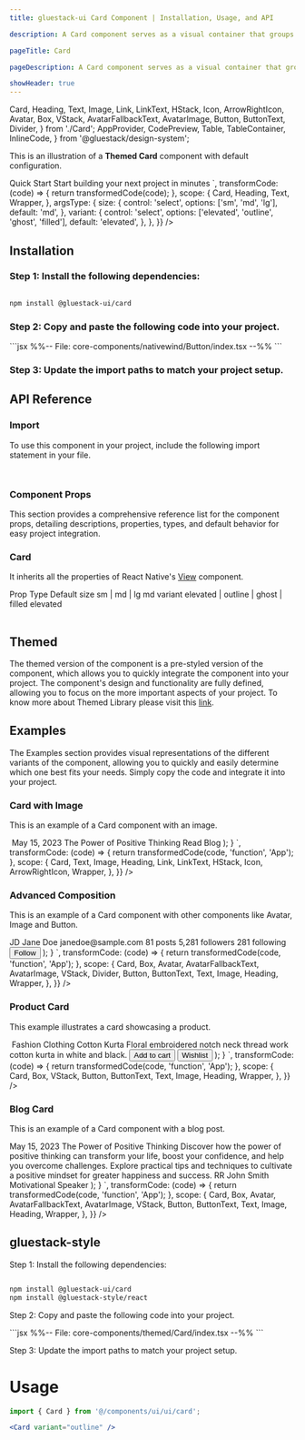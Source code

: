 ```yaml
---
title: gluestack-ui Card Component | Installation, Usage, and API

description: A Card component serves as a visual container that groups related content and actions.

pageTitle: Card

pageDescription: A Card component serves as a visual container that groups related content and actions.

showHeader: true
---
```



<Meta title="common/components/Data Display/Card" />

  Card,
  Heading,
  Text,
  Image,
  Link,
  LinkText,
  HStack,
  Icon,
  ArrowRightIcon,
  Avatar,
  Box,
  VStack,
  AvatarFallbackText,
  AvatarImage,
  Button,
  ButtonText,
  Divider,
} from './Card';
  AppProvider,
  CodePreview,
  Table,
  TableContainer,
  InlineCode,
} from '@gluestack/design-system';


This is an illustration of a **Themed Card** component with default configuration.

<AppProvider>
  <CodePreview
    showComponentRenderer={true}
    showArgsController={true}
    metaData={{
      code: `
    <Card {...props} m="$3">
      <Heading mb="$1" size="md">
        Quick Start
      </Heading>
      <Text size="sm">Start building your next project in minutes</Text>
    </Card>
      `,
      transformCode: (code) => {
        return transformedCode(code);
      },
      scope: {
        Card,
        Heading,
        Text,
        Wrapper,
      },
      argsType: {
        size: {
          control: 'select',
          options: ['sm', 'md', 'lg'],
          default: 'md',
        },
        variant: {
          control: 'select',
          options: ['elevated', 'outline', 'ghost', 'filled'],
          default: 'elevated',
        },
      },
    }}
  />
</AppProvider>

<br />

## Installation

### Step 1: Install the following dependencies:

```bash

npm install @gluestack-ui/card

```

### Step 2: Copy and paste the following code into your project.

<CollapsibleCode>
  ```jsx %%-- File: core-components/nativewind/Button/index.tsx --%% ```
</CollapsibleCode>

### Step 3: Update the import paths to match your project setup.

## API Reference

### Import

To use this component in your project, include the following import statement in your file.

```jsx
```

```jsx
```

### Component Props

This section provides a comprehensive reference list for the component props, detailing descriptions, properties, types, and default behavior for easy project integration.

### Card

It inherits all the properties of React Native's [View](https://reactnative.dev/docs/view) component.

<AppProvider>
  <TableContainer>
    <Table>
      <Table.THead>
        <Table.TR>
          <Table.TH>
            <Table.TText>Prop</Table.TText>
          </Table.TH>
          <Table.TH>
            <Table.TText>Type</Table.TText>
          </Table.TH>
          <Table.TH>
            <Table.TText>Default</Table.TText>
          </Table.TH>
        </Table.TR>
      </Table.THead>
      <Table.TBody>
        <Table.TR>
          <Table.TD>
            <Table.TText>
              <InlineCode>size</InlineCode>
            </Table.TText>
          </Table.TD>
          <Table.TD>
            <Table.TText>sm | md | lg</Table.TText>
          </Table.TD>
          <Table.TD>
            <Table.TText>md</Table.TText>
          </Table.TD>
        </Table.TR>
        <Table.TR>
          <Table.TD>
            <Table.TText>
              <InlineCode>variant</InlineCode>
            </Table.TText>
          </Table.TD>
          <Table.TD>
            <Table.TText>elevated | outline | ghost | filled</Table.TText>
          </Table.TD>
          <Table.TD>
            <Table.TText>elevated</Table.TText>
          </Table.TD>
        </Table.TR>
      </Table.TBody>
    </Table>
  </TableContainer>
</AppProvider>

## Themed

The themed version of the component is a pre-styled version of the component, which allows you to quickly integrate the component into your project. The component's design and functionality are fully defined, allowing you to focus on the more important aspects of your project. To know more about Themed Library please visit this [link](https://gluestack.io/ui/docs/core-concepts/themed-library).

## Examples

The Examples section provides visual representations of the different variants of the component, allowing you to quickly and easily determine which one best fits your needs. Simply copy the code and integrate it into your project.

### Card with Image

This is an example of a Card component with an image.

<AppProvider config={config}>
  <CodePreview
    showComponentRenderer={true}
    showArgsController={false}
    metaData={{
      code: `
function App(){
    return (
      <Card p="$5" borderRadius="$lg" maxWidth={360} m="$3">
          <Image
        mb="$6"
        h={240}
        width="$full"
        borderRadius="$md"
        source={{
          uri: 'https://images.unsplash.com/photo-1529693662653-9d480530a697?q=80&w=2831&auto=format&fit=crop&ixlib=rb-4.0.3&ixid=M3wxMjA3fDB8MHxwaG90by1wYWdlfHx8fGVufDB8fHx8fA%3D%3D',
        }}
      />
      <Text
        fontSize="$sm"
        fontStyle="normal"
        fontFamily="$heading"
        fontWeight="$normal"
        lineHeight="$sm"
        mb="$2"
        sx={{
          color: '$textLight700',
          _dark: {
            color: '$textDark200',
          },
        }}
      >
        May 15, 2023
      </Text>
      <Heading size="md" fontFamily="$heading" mb="$4">
        The Power of Positive Thinking
      </Heading>
      <Link href="https://gluestack.io/" isExternal>
        <HStack alignItems="center">
          <LinkText
            size="sm"
            fontFamily="$heading"
            fontWeight="$semibold"
            color="$primary600"
            $dark-color="$primary300"
            textDecorationLine="none"
          >
            Read Blog
          </LinkText>
          <Icon
            as={ArrowRightIcon}
            size="sm"
            color="$primary600"
            mt="$0.5"
            ml="$0.5"
            $dark-color="$primary300"
          />
        </HStack>
      </Link>
    </Card>
);
}
`,
transformCode: (code) => {
return transformedCode(code, 'function', 'App');
},
scope: {
Card,
Text,
Image,
Heading,
Link,
LinkText,
HStack,
Icon,
ArrowRightIcon,
Wrapper,
},
}}
/>

</AppProvider>

### Advanced Composition

This is an example of a Card component with other components like Avatar, Image and Button.

<AppProvider config={config}>
  <CodePreview
    showComponentRenderer={true}
    showArgsController={false}
    metaData={{
      code: `
function App(){
    return (
    <Card p="$6" borderRadius="$lg" maxWidth={360} m="$3">
      <Box flexDirection="row">
        <Avatar mr="$4">
          <AvatarFallbackText fontFamily="$heading">JD</AvatarFallbackText>
          <AvatarImage
            source={{
              uri: 'https://images.unsplash.com/photo-1620403724159-40363e84a155?q=80&w=2646&auto=format&fit=crop&ixlib=rb-4.0.3&ixid=M3wxMjA3fDB8MHxwaG90by1wYWdlfHx8fGVufDB8fHx8fA%3D%3D',
            }}
          />
        </Avatar>
        <VStack>
          <Heading size="md" fontFamily="$heading" mb="$1">
            Jane Doe
          </Heading>
          <Text size="sm" fontFamily="$heading">
            janedoe@sample.com
          </Text>
        </VStack>
      </Box>
      <Box
        my="$5"
        sx={{
          'flexDirection': 'column',
          '@sm': {
            my: '$6',
            flexDirection: 'row',
          },
        }}
      >
        <VStack
          alignItems="center"
          sx={{
            'pb': '$2',
            '@sm': {
              flex: 1,
              pb: '$0',
              borderRightWidth: 1,
              borderColor: '$backgroundLight300',
              _dark: {
                borderRightColor: '$backgroundDark800',
              },
            },
          }}
        >
          <Heading size="xs" fontFamily="$heading">
            81
          </Heading>
          <Text size="xs">posts</Text>
        </VStack>
        <Divider
          orientation="horizontal"
          width="40%"
          alignSelf="center"
          sx={{
            'bg': '$backgroundLight300',
            'display': 'flex',
            '_dark': {
              bg: '$backgroundDark800',
            },
            '@sm': {
              display: 'none',
            },
          }}
        />
        <VStack
          alignItems="center"
          sx={{
            'py': '$2',
            '@sm': {
              flex: 1,
              py: '$0',
              borderRightWidth: 1,
              borderColor: '$backgroundLight300',
              _dark: {
                borderRightColor: '$backgroundDark800',
              },
            },
          }}
        >
          <Heading size="xs" fontFamily="$heading">
            5,281
          </Heading>
          <Text size="xs">followers</Text>
        </VStack>
        <Divider
          orientation="horizontal"
          width="40%"
          alignSelf="center"
          sx={{
            'bg': '$backgroundLight300',
            'display': 'flex',
            '_dark': {
              bg: '$backgroundDark800',
            },
            '@sm': {
              display: 'none',
            },
          }}
        />
        <VStack
          alignItems="center"
          sx={{
            'pt': '$2',
            '@sm': {
              flex: 1,
              pt: '$0',
            },
          }}
        >
          <Heading size="xs" fontFamily="$heading">
            281
          </Heading>
          <Text size="xs">following</Text>
        </VStack>
      </Box>
      <Box
        mb="$5"
        sx={{
          'flexDirection': 'column',
          '@sm': {
            mb: '$6',
            flexDirection: 'row',
          },
        }}
      >
        <Image
          mb="$3"
          borderRadius="$md"
          sx={{
            'width': '$full',
            'height': 140,
            '@sm': {
              mb: '$0',
              mr: '$3',
              width: 150,
              height: 154,
            },
          }}
          source={{
            uri: 'https://images.unsplash.com/photo-1592089416462-2b0cb7da8379?q=80&w=2865&auto=format&fit=crop&ixlib=rb-4.0.3&ixid=M3wxMjA3fDB8MHxwaG90by1wYWdlfHx8fGVufDB8fHx8fA%3D%3D',
          }}
        />
        <Image
          borderRadius="$md"
          sx={{
            'width': '$full',
            'height': 140,
            '@sm': {
              width: 150,
              height: 154,
            },
          }}
          source={{
            uri: 'https://images.unsplash.com/photo-1484406566174-9da000fda645?q=80&w=2425&auto=format&fit=crop&ixlib=rb-4.0.3&ixid=M3wxMjA3fDB8MHxwaG90by1wYWdlfHx8fGVufDB8fHx8fA%3D%3D',
          }}
        />
      </Box>
      <Button py="$2" px="$4">
        <ButtonText size="sm">Follow</ButtonText>
      </Button>
    </Card>
);
}
`,
transformCode: (code) => {
return transformedCode(code, 'function', 'App');
},
scope: {
Card,
Box,
Avatar,
AvatarFallbackText,
AvatarImage,
VStack,
Divider,
Button,
ButtonText,
Text,
Image,
Heading,
Wrapper,
},
}}
/>

</AppProvider>

### Product Card

This example illustrates a card showcasing a product.

<AppProvider config={config}>
  <CodePreview
    showComponentRenderer={true}
    showArgsController={false}
    metaData={{
      code: `
function App(){
    return (
    <Card p="$5" borderRadius="$lg" maxWidth={360} m="$3">
      <Image
        mb="$6"
        h={240}
        width="$full"
        borderRadius="$md"
        source={{
          uri: 'https://images.unsplash.com/photo-1595231712325-9fedecef7575?w=800&auto=format&fit=crop&q=60&ixlib=rb-4.0.3&ixid=M3wxMjA3fDB8MHxwaG90by1yZWxhdGVkfDJ8fHxlbnwwfHx8fHw%3D',
        }}
      />
      <Text
        fontSize="$sm"
        fontStyle="normal"
        fontFamily="$heading"
        fontWeight="$normal"
        lineHeight="$sm"
        mb="$2"
        sx={{
          color: '$textLight700',
          _dark: {
            color: '$textDark200',
          },
        }}
      >
        Fashion Clothing
      </Text>
      <VStack mb="$6">
        <Heading size="md" fontFamily="$heading" mb="$4">
          Cotton Kurta
        </Heading>
        <Text size="sm" fontFamily="$heading">
          Floral embroidered notch neck thread work cotton kurta in white and
          black.
        </Text>
      </VStack>
      <Box
        flexDirection="column"
        sx={{
          '@sm': {
            flexDirection: 'row',
          },
        }}
      >
        <Button
          px="$4"
          py="$2"
          fontFamily="$heading"
          mr="$0"
          mb="$3"
          sx={{
            '@sm': {
              mr: '$3',
              mb: '$0',
              flex: 1,
            },
          }}
        >
          <ButtonText size="sm">Add to cart</ButtonText>
        </Button>
        <Button
          px="$4"
          py="$2"
          variant="outline"
          fontFamily="$heading"
          borderColor="$borderLight300"
          $dark-borderColor="$backgroundDark600"
          sx={{
            '@sm': {
              flex: 1,
            },
          }}
        >
          <ButtonText
            size="sm"
            color="$textLight600"
            $dark-color="$textDark400"
          >
            Wishlist
          </ButtonText>
        </Button>
      </Box>
    </Card>
);
}
`,
transformCode: (code) => {
return transformedCode(code, 'function', 'App');
},
scope: {
Card,
Box,
VStack,
Button,
ButtonText,
Text,
Image,
Heading,
Wrapper,
},
}}
/>

</AppProvider>

### Blog Card

This is an example of a Card component with a blog post.

<AppProvider config={config}>
  <CodePreview
    showComponentRenderer={true}
    showArgsController={false}
    metaData={{
      code: `
function App(){
    return (
    <Card p="$5" borderRadius="$lg" maxWidth={360} m="$3">
      <Text
        fontSize="$sm"
        fontStyle="normal"
        fontFamily="$heading"
        fontWeight="$normal"
        lineHeight="$sm"
        mb="$2"
        sx={{
          color: '$textLight700',
          _dark: {
            color: '$textDark200',
          },
        }}
      >
        May 15, 2023
      </Text>
      <VStack mb="$6">
        <Heading size="md" fontFamily="$heading" mb="$4">
          The Power of Positive Thinking
        </Heading>
        <Text size="sm" fontFamily="$heading">
          Discover how the power of positive thinking can transform your life,
          boost your confidence, and help you overcome challenges. Explore
          practical tips and techniques to cultivate a positive mindset for
          greater happiness and success.
        </Text>
      </VStack>
      <Box flexDirection="row">
        <Avatar mr="$3">
          <AvatarFallbackText fontFamily="$heading">RR</AvatarFallbackText>
          <AvatarImage
            source={{
              uri: 'https://images.unsplash.com/photo-1535713875002-d1d0cf377fde?ixlib=rb-4.0.3&ixid=MnwxMjA3fDB8MHxzZWFyY2h8Mnx8dXNlcnxlbnwwfHwwfHw%3D&auto=format&fit=crop&w=800&q=60',
            }}
          />
        </Avatar>
        <VStack>
          <Heading size="sm" fontFamily="$heading" mb="$1">
            John Smith
          </Heading>
          <Text size="sm" fontFamily="$heading">
            Motivational Speaker
          </Text>
        </VStack>
      </Box>
    </Card>
);
}
`,
transformCode: (code) => {
return transformedCode(code, 'function', 'App');
},
scope: {
Card,
Box,
Avatar,
AvatarFallbackText,
AvatarImage,
VStack,
Button,
ButtonText,
Text,
Image,
Heading,
Wrapper,
},
}}
/>

</AppProvider>

## gluestack-style

Step 1: Install the following dependencies:

```bash

npm install @gluestack-ui/card
npm install @gluestack-style/react

```

Step 2: Copy and paste the following code into your project.

<CollapsibleCode>
  ```jsx %%-- File: core-components/themed/Card/index.tsx --%% ```
</CollapsibleCode>

Step 3: Update the import paths to match your project setup.

# Usage

```jsx
import { Card } from '@/components/ui/ui/card';
```

```jsx
<Card variant="outline" />
```
